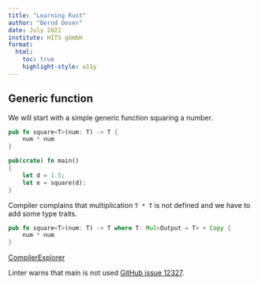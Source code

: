 ```yaml
---
title: "Learning Rust"
author: "Bernd Doser"
date: July 2022
institute: HITS gGmbH
format:
  html:
    toc: true
    highlight-style: a11y
---
```


## Generic function

We will start with a simple generic function squaring a number.

```Rust
pub fn square<T>(num: T) -> T {
    num * num
}

pub(crate) fn main()
{
    let d = 1.5;
    let e = square(d);
}
```

Compiler complains that multiplication `T * T` is not defined and we have to add some type traits. 

```Rust
pub fn square<T>(num: T) -> T where T: Mul<Output = T> + Copy {
    num * num
}
```
[CompilerExplorer](https://godbolt.org/z/YMhGc3Yvd)

Linter warns that main is not used [GitHub issue 12327](https://github.com/rust-lang/rust/issues/12327).

